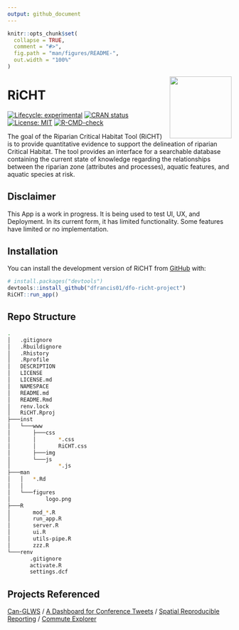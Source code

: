 ```yaml
---
output: github_document
---
```


<!-- README.md is generated from README.Rmd. Please edit that file -->

<!--
You'll still need to render `README.Rmd` regularly, to keep `README.md` up-to-date. `devtools::build_readme()` is handy for this. 
-->

```r
knitr::opts_chunk$set(
  collapse = TRUE,
  comment = "#>",
  fig.path = "man/figures/README-",
  out.width = "100%"
)
```
<!--RiCHT Logo-->
<img src="man/figures/logo.png" align="right" height="139"/>

<!--RiCHT Title-->
# **RiCHT**

<!-- badges: start -->
<!--release, build pass-->

[![Lifecycle: experimental](https://img.shields.io/badge/lifecycle-experimental-orange.svg)](https://lifecycle.r-lib.org/articles/stages.html#experimental) 
[![CRAN status](https://www.r-pkg.org/badges/version/RiCHT)](https://CRAN.R-project.org/package=RiCHT)
[![License: MIT](https://img.shields.io/badge/License-MIT-brightgreen.svg)](https://opensource.org/licenses/MIT)
[![R-CMD-check](https://github.com/dfrancis01/dfo-richt-project/workflows/R-CMD-check/badge.svg)](https://github.com/dfrancis01/dfo-richt-project/actions)
<!-- badges: end -->

The goal of the Riparian Critical Habitat Tool (RiCHT) is to provide quantitative evidence to support the delineation of riparian Critical Habitat. The tool provides an interface for a searchable database containing the current state of knowledge regarding the relationships between the riparian zone (attributes and processes), aquatic features, and aquatic species at risk.

## Disclaimer

This App is a work in progress. It is being used to test UI, UX, and Deployment. In its current form, it has limited functionality. Some features have limited or no implementation.

## Installation

You can install the development version of RiCHT from [GitHub](https://github.com/) with:

``` r
# install.packages("devtools")
devtools::install_github("dfrancis01/dfo-richt-project")
RiCHT::run_app()
```
## Repo Structure
```bash
.
│   .gitignore
│   .Rbuildignore
│   .Rhistory
│   .Rprofile
│   DESCRIPTION
│   LICENSE
│   LICENSE.md
│   NAMESPACE
│   README.md
│   README.Rmd
│   renv.lock
│   RiCHT.Rproj
├───inst
│   └───www
│       ├───css
│       │       *.css
│       │       RiCHT.css
│       ├───img
│       └───js
│               *.js
├───man
│   │   *.Rd
│   │
│   └───figures
│           logo.png
├───R
│       mod_*.R
│       run_app.R
│       server.R
│       ui.R
│       utils-pipe.R
│       zzz.R
└───renv
       .gitignore
       activate.R
       settings.dcf
```

## Projects Referenced

[Can-GLWS](https://www.uoguelph.ca/watershed/glws/) / [A Dashboard for Conference Tweets](https://shiny.rstudio.com/gallery/conference-tweet-dashboard.html) / [Spatial Reproducible Reporting](https://github.com/dfo-mar-odis/shinySpatialApp) / [Commute Explorer](https://nz-stefan.shinyapps.io/commute-explorer-2/)
